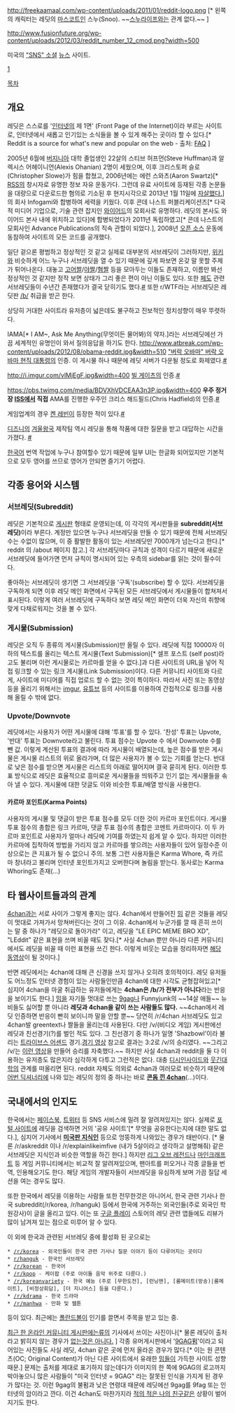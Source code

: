 http://freekaamaal.com/wp-content/uploads/2011/01/reddit-logo.png [* 왼쪽의 캐릭터는 레딧의 [[마스코트]]인 스누(Snoo). ~~[[스누라이프]]와는 관계 없다.~~ ]

http://www.fusionfuture.org/wp-content/uploads/2012/03/reddit_number_12_cmod.png?width=500

미국의 [["SNS" 소셜]] [[뉴스]] 사이트.

[http://www.reddit.com/]

[[목차]]

== 개요 ==
레딧은 스스로를 '[[인터넷]]의 제 1면' (Front Page of the Internet)이라 부르는 사이트로, 인터넷에서 새롭고 인기있는 소식들을 볼 수 있게 해주는 곳이라 할 수 있다.[* Reddit is a source for what's new and popular on the web - 출처: [http://www.reddit.com/wiki/faq#Whatdoesthenameredditmean FAQ] ]

2005년 6월에 [[버지니아]] 대학 졸업생인 22살의 스티브 허프먼(Steve Huffman)과 알렉시스 어헤이니언(Alexis Ohanian) 2명이 세웠으며, 이후 크리스토퍼 슬로(Christopher Slowe)가 힘을 합쳤고, 2006년에는 에런 스와츠(Aaron Swartz)[* [[RSS]]의 창시자로 유명한 정보 자유 운동가다. 그런데 유료 사이트에 등재된 각종 논문들을 대량으로 다운로드한 혐의로 기소된 후 현지시각으로 2013년 1월 11일에 [http://news.naver.com/main/read.nhn?mode=LSD&mid=sec&sid1=104&oid=020&aid=0002399097 자살했다.]]의 회사 Infogami와 합병하여 세력을 키웠다. 이후 콘데 나스트 퍼블리케이션즈[* 다국적 미디어 기업으로, 기술 관련 잡지인 [http://ko.wikipedia.org/wiki/%EC%99%80%EC%9D%B4%EC%96%B4%EB%93%9C_(%EC%9E%A1%EC%A7%80) 와이어드]의 모회사로 유명하다. 레딧의 본사도 와이어드 본사 내에 위치하고 있다]에 합병되었다가 2011년 독립하였고[* 콘데 나스트의 모회사인 Advance Publications의 직속 관할이 되었다.], 2008년 [[오픈 소스]] 운동에 동참하여 사이트의 모든 코드를  공개했다.

일단 겉으론 평범하고 정상적인 것 같고 실제로 대부분의 서브레딧이 그러하지만, [[위키]]와 비슷하게 어느 누구나 서브레딧을 열 수 있기 때문에 깊게 파보면 온갖 말 못할 주제가 튀어나온다. 대놓고 [[고어]]짤/[[야짤]]/[[혐짤]] 등을 모아두는 이들도 존재하고, 이름만 봐선 정상적인 것 같지만 정작 보면 상태가 그리 좋은 편이 아닌 이들도 있다. 또한 [[페도]] 관련 서브레딧들이 수년간 존재했다가 결국 닫히기도 했다.[http://www.somethingawful.com/d/news/reddit-bins-kiddies.php #] 또한 r/WTF라는 서브레딧은 레딧판 [[b(4chan)|/b/]] 취급을 받곤 한다.

상당히 거대한 사이트라 유저층이 넓은데도 불구하고 진보적인 정치성향이 매우 뚜렷하다.

IAMA[* I AM~, Ask Me Anything(무엇이든 물어봐)의 약자.]라는 서브레딧에선 가끔 세계적인 유명인이 와서 질의응답을 하기도 한다.
http://www.atbreak.com/wp-content/uploads/2012/08/obama-reddit.jpg&width=510
[["버락 오바마" 버락 오바마 현직 대통령]]의 인증. 이 게시물 하나 때문에 레딧 서버가 다운될 정도로 화제였다.[http://www.reddit.com/r/IAmA/comments/z1c9z/i_am_barack_obama_president_of_the_united_states/ #]

http://i.imgur.com/vlMjEgF.jpg&width=400
[[빌 게이츠]]의 인증.[http://www.reddit.com/r/IAmA/comments/18bhme/im_bill_gates_cochair_of_the_bill_melinda_gates/ #]

https://pbs.twimg.com/media/BDVXhVDCEAA3n3P.jpg&width=400
'''우주 정거장 [[ISS]]에서 직접''' AMA를 진행한 우주인 크리스 해드필드(Chris Hadfield)의 인증.[http://redd.it/18pik4 #]

게임업계의 경우 [[켄 레빈]]이 등장한 적이 있다.[http://bbs2.ruliweb.daum.net/gaia/do/ruliweb/default/xbox/139/read?articleId=975056&objCate1=&bbsId=G003&searchKey=subjectNcontent&itemGroupId=41&itemId=&sortKey=depth&searchValue=%EB%B0%94%EC%9D%B4%EC%98%A4%EC%87%BC%ED%81%AC+%EC%9D%B8%ED%94%BC%EB%8B%88%ED%8A%B8%2C+%EC%BC%84%ED%95%9C%ED%85%8C+%EC%95%84%EB%AC%B4%EA%B1%B0%EB%82%98+%EB%AC%BC%EC%96%B4%EB%B4%90&platformId=&pageIndex=1 #]

[[디즈니]]의 [[겨울왕국]] 제작팀 역시 레딧을 통해 작품에 대한 질문을 받고 대답하는 시간을 가졌다. [http://bbs2.ruliweb.daum.net/gaia/do/ruliweb/default/news/521/read?articleId=1313359&bbsId=G003&itemId=15&pageIndex=1 #]

[[한국어]] 번역 작업에 누구나 참여할수 있기 때문에 일부 UI는 한글화 되어있지만 기본적으로 모두 영어를 쓰므로 영어가 안되면 즐기기 어렵다.

== 각종 용어와 시스템 ==
=== 서브레딧(Subreddit) ===
레딧은 기본적으로 [[게시판]] 형태로 운영되는데, 이 각각의 게시판들을 '''subreddit(서브레딧)'''이라 부른다. 계정만 있으면 누구나 서브레딧을 만들 수 있기 때문에 전체 서브레딧 수는 수없이 많으며, 이 중 활발한 활동이 있는 서브레딧만 7000개가 넘는다고 한다.[* reddit 의 /about 페이지 참고.] 각 서브레딧마다 규칙과 성격이 다르기 때문에 새로운 서브레딧에 들어가면 먼저 규칙이 명시되어 있는 우측의 sidebar를 읽는 것이 필수이다.
 
좋아하는 서브레딧이 생기면 그 서브레딧을 '구독'(subscribe) 할 수 있다. 서브레딧을 구독하게 되면 이후 레딧 메인 화면에서 구독된 모든 서브레딧에서 게시물들이 합쳐져서 표시된다. 이렇게 여러 서브레딧에 구독하다 보면 레딧 메인 화면이 더욱 자신의 취향에 맞게 다채로워지는 것을 볼 수 있다.
=== 게시물(Submission) ===
레딧은 오직 두 종류의 게시물(Submission)만 올릴 수 있다. 레딧에 직접 10000자 이하의 텍스트를 올리는 텍스트 게시물(Text Submission)[* 셀프 포스트 (self post)라고도 불리며 이런 게시물로는 카르마를 얻을 수 없다.]과 다른 사이트의 URL을 넣어 직접 링크할 수 있는 링크 게시물(Link Submission)이다. 다른 커뮤니티 사이트와 다르게, 사이트에 미디어를 직접 업로드 할 수 없는 것이 특이하다. 따라서 사진 또는 동영상 등을 올리기 위해서는 [[imgur]], [[유튜브]] 등의 사이트를 이용하여 간접적으로 링크를 사용해 올릴 수 밖에 없다.

=== Upvote/Downvote ===
레딧에서는 사용자가 어떤 게시물에 대해 '투표'를 할 수 있다. '찬성' 투표는 Upvote, '반대' 투표는 Downvote라고 불린다. 투표 점수는 Upvote 수 에서 Downvote 수를 뺀 값. 이렇게 계산된 투표의 결과에 따라 게시물이 배열되는데, 높은 점수를 받은 게시물은 게시물 리스트의 위로 올라가며, 더 많은 사용자가 볼 수 있는 기회를 얻는다. 반대로 낮은 점수를 받으면 게시물은 리스트의 아래로 떨어지며 결국 묻히게 된다. 이러한 투표 방식으로 레딧은 효율적으로 흥미로운 게시물들을 띄워주고 인기 없는 게시물들을 솎아 낼 수 있다. 게시물에 대한 덧글도 이와 비슷한 투표/배열 방식을 사용한다.

==== 카르마 포인트(Karma Points) ====
사용자의 게시물 및 댓글이 받은 투표 점수를 모두 더한 것이 카르마 포인트이다. 게시물 투표 점수의 총합은 링크 카르마, 댓글 투표 점수의 총합은 코멘트 카르마이다. 이 두 카르마 포인트로 사용자가 얼마나 레딧에 기여를 하였는지 쉽게 알 수 있다. 하지만 이러한 카르마에 집착하여 방법을 가리지 않고 카르마를 쌓으려는 사용자들이 있어 일정수준 이상으로는 큰 지표가 될 수 없으니 주의. 보통 그런 사용자들은 Karma Whore, 즉 카르마 창녀라고 불리며 인터넷 포인트가지고 오버한다며 놀림을 받는다. 동사로는 Karma Whoring도 존재(...)

== 타 웹사이트들과의 관계 ==

[[4chan]]과는 서로 사이가 그렇게 좋지는 않다. 4chan에서 만들어진 [[밈]] 같은 것들을 레딧이 멋대로 가져가서 망쳐버린다는 것이 그 이유. 4chan에서 누군가를 깔 때 흔히 쓰이는 말 중 하나가 "레딧으로 돌아가라" 이고, 레딧을 "LE EPIC MEME BRO XD", "LEddit" 같은 표현을 쓰며 비꼴 때도 잦다.[* 사실 4chan 뿐만 아니라 다른 커뮤니티에서도 레딧을 비꼴 때 이런 표현을 쓰긴 한다. 이렇게 비웃는 모습을 정리하자면 [https://www.youtube.com/watch?v=3_vmOvfbg90 해당 동영상]이 될 것이다.]

반면 레딧에서는 4chan에 대해 큰 신경을 쓰지 않거나 오히려 호의적이다. 레딧 유저들도 어느정도 인터넷 경험이 있는 사람들인만큼 4chan에 대한 시각도 균형잡혀있고[* 심지어 4chan을 마굴 취급하는 유저들에게는 '''4chan은 /b/가 전부가 아니다'''라는 반응을 보이기도 한다.] [[밈]]을 자기들 멋대로 쓰는 [[9gag]]나 Funnyjunk의 ~~14살 애들~~ 뉴비들도 싫어할 뿐 아니라 '''레딧과 4chan을 같이 쓰는 사람들도 많다.''' ~~4chan에서 레딧 인증하면 반응이 빤히 보이니까 말을 안할 뿐~~ 당연히 /r/4chan 서브레딧도 있고 4chan발 greentext나 짤들을 올리는데 사용된다. 다만 /v/(비디오 게임) 게시판에선 레딧과 친선경기(?)를 벌인 적도 있다. 그 친선경기 중 하나가 일명 'Shazbowl'이라 불리는 [[트라이브스 어센드]] 경기.[http://youtu.be/urfADUE22zA 경기 영상] 참고로 결과는 3:2로 /v/의 승리였다. ~~그리고 /v/는 [http://youtu.be/WAjTgMy9mPc 이런 영상]을 만들어 승리를 자축했다.~~ 하지만 사실 4chan과 reddit을 둘 다 이용하는 유저층도 많은지라 심각하게 다투고 그런적은 없다. 대충 [[디시인사이드]]와 [[웃긴대학]]의 관계를 떠올리면 된다. reddit 자체도 의외로 4chan과 여러모로 비슷하기 때문에 [[어번 딕셔너리]]에 나와 있는 레딧의 정의 중 하나는 바로 [http://www.urbandictionary.com/define.php?term=reddit&defid=5368087 '''콘돔 낀 4chan'''](...)이다.

== 국내에서의 인지도 ==
한국에서는 [[페이스북]], [[트위터]] 등 SNS 서비스에 밀려 잘 알려져있지는 않다. 실제로 [[포털 사이트]]에 레딧을 검색하면 거의 '공유 사이트'[* 무엇을 공유한다는지에 대한 말도 없다.], 심지어 기사에서 '''[http://sports.news.naver.com/brazil2014/news/read.nhn?oid=001&aid=0007006208 미국판 지식인]''' 등으로 엉뚱하게 나와있는 경우가 태반이다. [* 물론 /r/askreddit 이나 /r/explainlikeimfive (내가 5살이라고 생각하고 설명해줘) 같은 서브레딧은 지식인과 비슷한 역할을 하긴 한다.] 하지만 [[리그 오브 레전드]]나 [[마인크래프트]] 등 게임 커뮤니티에서는 비교적 잘 알려져있으며, 팬아트를 퍼오거나 각종 글들을 번역, 인용해오기도 한다. 해당 게임의 개발자들이 서브레딧을 유심하게 보며 가끔 질답 세션을 여는 경우도 많다.

또한 한국에서 레딧을 이용하는 사람들 또한 전무한것은 아니어서, 한국 관련 기사나 한국 subreddit(/r/korea, /r/hanguk) 등에서 한국에 거주하는 외국인들(주로 외국인 학원강사)이 글을 올리고 있다. 이는 또 [[구글 플레이]] 스토어의 레딧 관련 앱들에도 리뷰가 많이 남겨져 있는 점으로 미루어 알 수 있다.

이 외에 한국과 관련된 서브레딧 중에 활성화 된 곳으로는
 * [http://reddit.com/r/korea /r/korea] - 외국인들이 한국 관련 기사나 질문 이야기 등이 다루어지는 곳이다
 * [http://reddit.com/r/hanguk/ r/hanguk] - 한국인 서브레딧
 * [http://reddit.com/r/korean /r/korean] - 한국어
 * [http://reddit.com/r/kpop /r/kpop] - 케이팝 (주로 아이돌 음악 위주로 다룬다.)
 * [http://reddit.com/r/koreanvariety /r/koreanvariety] - 한국 예능 (주로 [무한도전], [런닝맨], [룸메이트(방송)|룸메이트], [비정상회담], [더 지니어스] 등을 다룬다.)
 * [http://reddit.com/r/kdrama /r/kdrama] - 한국 드라마
 * [http://reddit.com/r/manhwa /r/manhwa] - 만화 및 웹툰

등이 있다. 최근에는 [[폴란드볼]]이 인기를 끌면서 주목을 받고 있는 중.

[[최근 한 온라인 커뮤니티 게시판에는]]류의 기사에서 쓰이는 사진이나[* 물론 레딧이 출처라고 밝히지 않는 경우가 [http://news.mtn.co.kr/newscenter/news_viewer.mtn?gidx=2013011516420453673 없는것은 아니다.] ] 각종 유머게시판에서 '[[9GAG]]펌'이라고 되어있는 사진들도 사실 레딧, 4chan 같은 곳에 먼저 올라온 경우가 많다.[* 이는 원 콘텐츠(OC; Original Content)가 아닌 다른 사이트에서 유래한 [[밈]]들이 가득한 사이트 성향 때문.] 문제는 출처를 제대로 표기하지 않는데다가 이미지의 한 쪽에 9GAG의 로고까지 박아놓으니 많은 사람들이 "미국 인터넷 = 9GAG" 라는 잘못된 인식을 가지게 된 경우가 많다는 것. 이런 9gag의 불펌과 낮은 연령대 때문에 레딧에선 9gag를 9fag 또는 인터넷의 암이라고 깐다. 이건 4chan도 마찬가지라 [[적의 적은 나의 친구]]같은 상황이 벌어지기도 한다.
